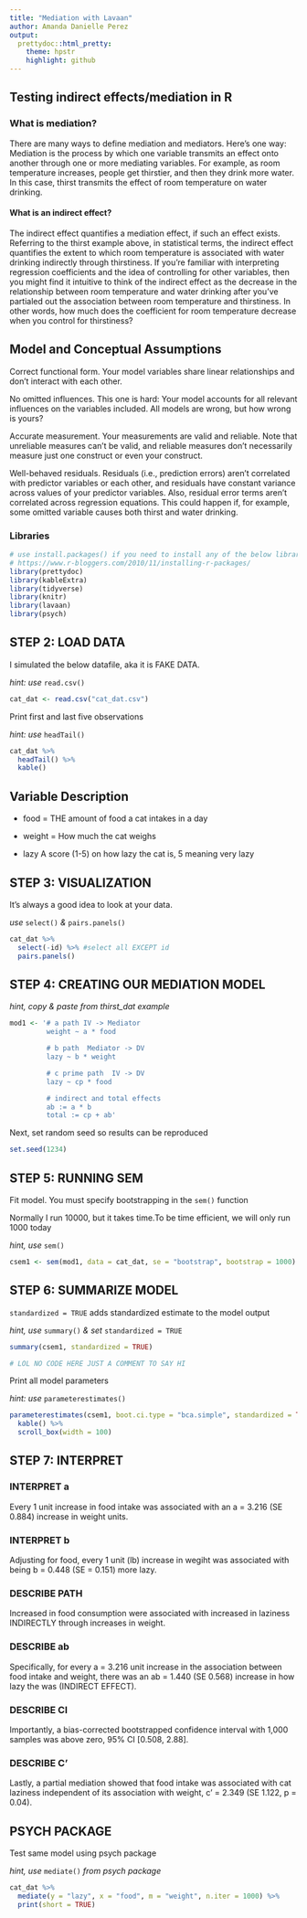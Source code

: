 ```yaml
---
title: "Mediation with Lavaan"
author: Amanda Danielle Perez
output:
  prettydoc::html_pretty:
    theme: hpstr
    highlight: github
---
```


## Testing indirect effects/mediation in R

### What is mediation?

There are many ways to define mediation and mediators. Here's one way: Mediation is the process by which one variable transmits an effect onto another through one or more mediating variables. For example, as room temperature increases, people get thirstier, and then they drink more water. In this case, thirst transmits the effect of room temperature on water drinking.

#### What is an indirect effect?
The indirect effect quantifies a mediation effect, if such an effect exists. Referring to the thirst example above, in statistical terms, the indirect effect quantifies the extent to which room temperature is associated with water drinking indirectly through thirstiness. If you're familiar with interpreting regression coefficients and the idea of controlling for other variables, then you might find it intuitive to think of the indirect effect as the decrease in the relationship between room temperature and water drinking after you've partialed out the association between room temperature and thirstiness. In other words, how much does the coefficient for room temperature decrease when you control for thirstiness?

## Model and Conceptual Assumptions
Correct functional form. Your model variables share linear relationships and don't interact with each other.

No omitted influences. This one is hard: Your model accounts for all relevant influences on the variables included. All models are wrong, but how wrong is yours?

Accurate measurement. Your measurements are valid and reliable. Note that unreliable measures can't be valid, and reliable measures don't necessarily measure just one construct or even your construct.

Well-behaved residuals. Residuals (i.e., prediction errors) aren't correlated with predictor variables or each other, and residuals have constant variance across values of your predictor variables. Also, residual error terms aren't correlated across regression equations. This could happen if, for example, some omitted variable causes both thirst and water drinking.

### Libraries
```r
# use install.packages() if you need to install any of the below libraries.
# https://www.r-bloggers.com/2010/11/installing-r-packages/
library(prettydoc)
library(kableExtra)
library(tidyverse)
library(knitr)
library(lavaan)
library(psych)
```

## STEP 2: LOAD DATA

I simulated the below datafile, aka it is FAKE DATA.

*hint: use* `read.csv()`

```r
cat_dat <- read.csv("cat_dat.csv")
```


Print first and last five observations

*hint: use* `headTail()`

```r
cat_dat %>%
  headTail() %>%
  kable()
```


## Variable Description 

* food = THE amount of food a cat intakes in a day  

* weight = How much the cat weighs  

* lazy A score (1-5) on how lazy the cat is, 5 meaning very lazy  

## STEP 3: VISUALIZATION

It's always a good idea to look at your data.

*use* `select()` *&* `pairs.panels()`

```r
cat_dat %>%
  select(-id) %>% #select all EXCEPT id
  pairs.panels()
```


## STEP 4: CREATING OUR MEDIATION MODEL

*hint, copy & paste from thirst_dat example *

```r
mod1 <- '# a path IV -> Mediator
         weight ~ a * food

         # b path  Mediator -> DV
         lazy ~ b * weight

         # c prime path  IV -> DV
         lazy ~ cp * food

         # indirect and total effects
         ab := a * b
         total := cp + ab'
```


Next, set random seed so results can be reproduced

```r
set.seed(1234)
```


## STEP 5: RUNNING SEM

Fit model. You must specify bootstrapping in the `sem()` function

Normally I run 10000, but it takes time.To be time efficient, we will only run 1000 today
 
*hint, use* `sem()`

```r
csem1 <- sem(mod1, data = cat_dat, se = "bootstrap", bootstrap = 1000)
```


## STEP 6: SUMMARIZE MODEL

`standardized = TRUE` adds standardized estimate to the model output

*hint, use* `summary()` *& set* `standardized = TRUE`

```r
summary(csem1, standardized = TRUE) 
```

 
```r
# LOL NO CODE HERE JUST A COMMENT TO SAY HI
```

Print all model parameters

*hint: use* `parameterestimates()`

```r
parameterestimates(csem1, boot.ci.type = "bca.simple", standardized = TRUE) %>%
  kable() %>%
  scroll_box(width = 100)

```


## STEP 7: INTERPRET

### INTERPRET a

Every 1 unit increase in food intake was associated with an a = 3.216 (SE 0.884) increase in weight units.

### INTERPRET b

Adjusting for food, every 1 unit (lb) increase in wegiht was associated with being b = 0.448 (SE = 0.151) more lazy.

### DESCRIBE PATH

Increased in food consumption were associated with increased in laziness INDIRECTLY through increases in weight.

### DESCRIBE ab

Specifically, for every a = 3.216 unit increase in the association between food intake and weight, there was an ab = 1.440 (SE 0.568) increase in how lazy the was (INDIRECT EFFECT).

### DESCRIBE CI

Importantly, a bias-corrected bootstrapped confidence interval with 1,000 samples was above zero, 95% CI [0.508, 2.88]. 

### DESCRIBE C'

Lastly, a partial mediation showed that food intake was associated with cat laziness independent of its association with weight, c' = 2.349 (SE 1.122, p = 0.04).


## PSYCH PACKAGE

Test same model using psych package

*hint, use* `mediate()` *from psych package*

```r
cat_dat %>%
  mediate(y = "lazy", x = "food", m = "weight", n.iter = 1000) %>%
  print(short = TRUE)
```




